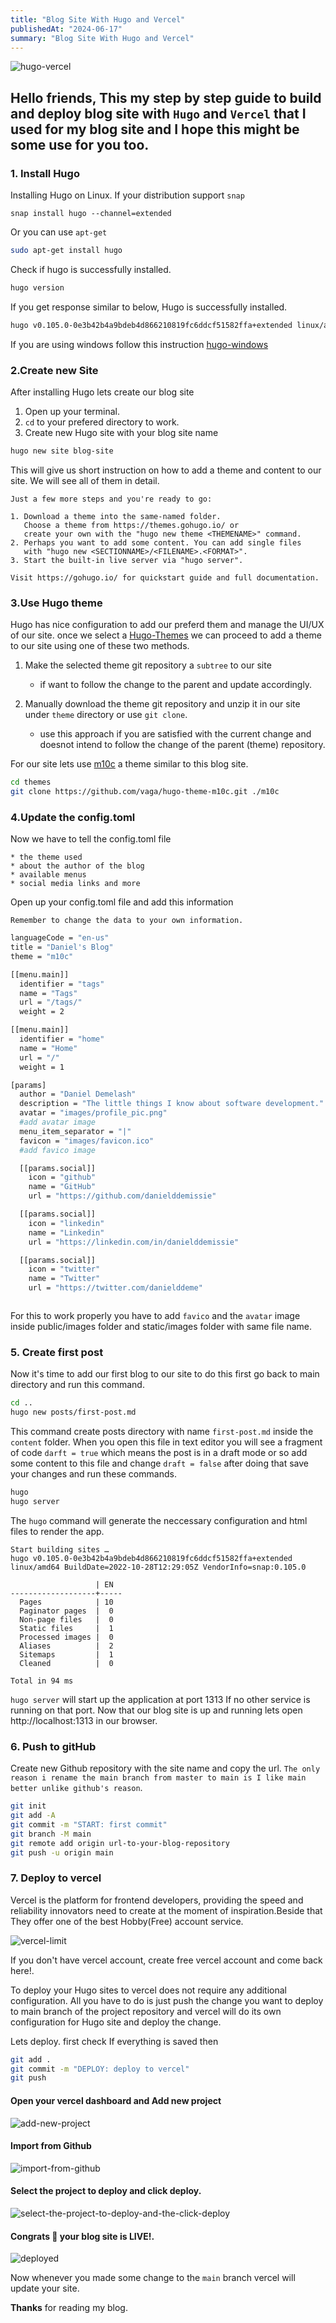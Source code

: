 ```yaml
---
title: "Blog Site With Hugo and Vercel"
publishedAt: "2024-06-17"
summary: "Blog Site With Hugo and Vercel"
---
```



![hugo-vercel](https://i.ibb.co/51BSJGc/image-2022-11-07-131127067.png)

## Hello friends, This my step by step guide to build and deploy blog site with `Hugo` and `Vercel` that I used for my blog site and I hope this might be some use for you too.

### 1. Install Hugo

Installing Hugo on Linux.
If your distribution support `snap`

```bsh
snap install hugo --channel=extended
```

Or you can use `apt-get`

```bash
sudo apt-get install hugo
```

Check if hugo is successfully installed.

```bash
hugo version
```

If you get response similar to below, Hugo is successfully installed.

```bash
hugo v0.105.0-0e3b42b4a9bdeb4d866210819fc6ddcf51582ffa+extended linux/amd64 BuildDate=2022-10-28T12:29:05Z VendorInfo=snap:0.105.0
```

If you are using windows follow this instruction [hugo-windows](https://gohugo.io/getting-started/installing/#windows)

### 2.Create new Site

After installing Hugo lets create our blog site

1. Open up your terminal.
2. `cd` to your prefered directory to work.
3. Create new Hugo site with your blog site name

```bash
hugo new site blog-site
```

This will give us short instruction on how to add a theme and content to our site. We will see all of them in detail.

```
Just a few more steps and you're ready to go:

1. Download a theme into the same-named folder.
   Choose a theme from https://themes.gohugo.io/ or
   create your own with the "hugo new theme <THEMENAME>" command.
2. Perhaps you want to add some content. You can add single files
   with "hugo new <SECTIONNAME>/<FILENAME>.<FORMAT>".
3. Start the built-in live server via "hugo server".

Visit https://gohugo.io/ for quickstart guide and full documentation.
```

### 3.Use Hugo theme

Hugo has nice configuration to add our preferd them and manage the UI/UX of our site. once we select a [Hugo-Themes](https://themes.gohugo.io/)
we can proceed to add a theme to our site using one of these two methods.

1. Make the selected theme git repository a `subtree` to our site

   - if want to follow the change to the parent and update accordingly.

2. Manually download the theme git repository and unzip it in our site under `theme` directory or use `git clone`.
   - use this approach if you are satisfied with the current change and doesnot intend to follow the change of the parent (theme) repository.

For our site lets use [m10c](https://github.com/vaga/hugo-theme-m10c.git) a theme similar to this blog site.

```bash
cd themes
git clone https://github.com/vaga/hugo-theme-m10c.git ./m10c
```

### 4.Update the config.toml

Now we have to tell the config.toml file

    * the theme used
    * about the author of the blog
    * available menus
    * social media links and more

Open up your config.toml file and add this information

`Remember to change the data to your own information.`

```bash
languageCode = "en-us"
title = "Daniel's Blog"
theme = "m10c"

[[menu.main]]
  identifier = "tags"
  name = "Tags"
  url = "/tags/"
  weight = 2

[[menu.main]]
  identifier = "home"
  name = "Home"
  url = "/"
  weight = 1

[params]
  author = "Daniel Demelash"
  description = "The little things I know about software development."
  avatar = "images/profile_pic.png"
  #add avatar image
  menu_item_separator = "|"
  favicon = "images/favicon.ico"
  #add favico image

  [[params.social]]
    icon = "github"
    name = "GitHub"
    url = "https://github.com/danielddemissie"

  [[params.social]]
    icon = "linkedin"
    name = "Linkedin"
    url = "https://linkedin.com/in/danielddemissie"

  [[params.social]]
    icon = "twitter"
    name = "Twitter"
    url = "https://twitter.com/danielddeme"



```

For this to work properly you have to add `favico` and the `avatar` image inside public/images folder and static/images folder with same file name.

### 5. Create first post

Now it's time to add our first blog to our site to do this first go back to main directory and run this command.

```bash
cd ..
hugo new posts/first-post.md
```

This command create posts directory with name `first-post.md` inside the `content` folder. When you open this file in text editor you will see a fragment of code `darft = true` which means the post is in a draft mode or so add some content to this file and change `draft = false` after doing that save your changes and run these commands.

```bash
hugo
hugo server
```

The `hugo` command will generate the neccessary configuration and html files to render the app.

```
Start building sites …
hugo v0.105.0-0e3b42b4a9bdeb4d866210819fc6ddcf51582ffa+extended linux/amd64 BuildDate=2022-10-28T12:29:05Z VendorInfo=snap:0.105.0

                   | EN
-------------------+-----
  Pages            | 10
  Paginator pages  |  0
  Non-page files   |  0
  Static files     |  1
  Processed images |  0
  Aliases          |  2
  Sitemaps         |  1
  Cleaned          |  0

Total in 94 ms
```

`hugo server` will start up the application at port 1313 If no other service is running on that port. Now that our blog site is up and running lets open http://localhost:1313 in our browser.

### 6. Push to gitHub

Create new Github repository with the site name and copy the url.
`The only reason i rename the main branch from master to main is I like main better unlike github's reason`.

```bash
git init
git add -A
git commit -m "START: first commit"
git branch -M main
git remote add origin url-to-your-blog-repository
git push -u origin main
```

### 7. Deploy to vercel

Vercel is the platform for frontend developers, providing the speed and reliability innovators need to create at the moment of inspiration.Beside that They offer one of the best Hobby(Free) account service.

![vercel-limit](https://i.ibb.co/XZn2z3T/image-2022-11-07-105121043.png)

If you don't have vercel account, create free vercel account and come back here!.

To deploy your Hugo sites to vercel does not require any additional configuration. All you have to do is just push the change you want to deploy to main branch of the project repository and vercel will do its own configuration for Hugo site and deploy the change.

Lets deploy. first check If everything is saved then

```bash
git add .
git commit -m "DEPLOY: deploy to vercel"
git push
```

#### Open your vercel dashboard and Add new project

![add-new-project](https://i.ibb.co/SrXtrsP/Screenshot-from-2022-11-07-11-07-22.png)

#### Import from Github

![import-from-github](https://i.ibb.co/TtbbNYs/Screenshot-from-2022-11-07-11-07-41.png)

#### Select the project to deploy and click deploy.

![select-the-project-to-deploy-and-the-click-deploy](https://i.ibb.co/sV7XfLt/Screenshot-from-2022-11-07-11-07-58.png)

#### Congrats 🎉 your blog site is LIVE!.

![deployed](https://i.ibb.co/TTPvHVF/image-2022-11-07-122304084.png)

Now whenever you made some change to the `main` branch vercel will update your site.

**Thanks** for reading my blog.